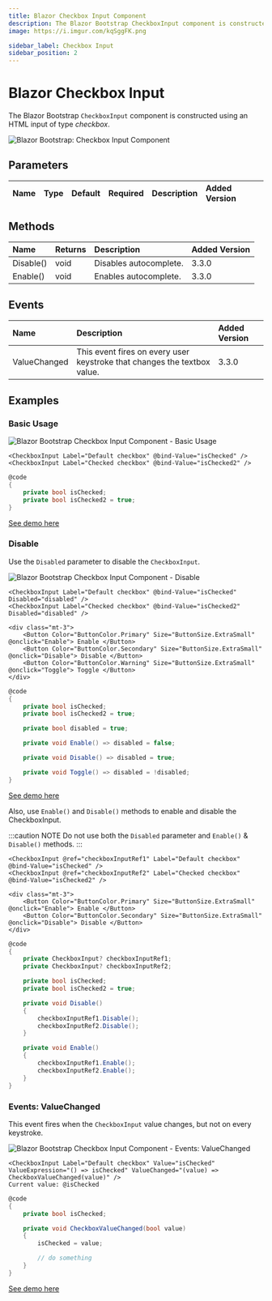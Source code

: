 ```yaml
---
title: Blazor Checkbox Input Component
description: The Blazor Bootstrap CheckboxInput component is constructed using an HTML input of type 'checkbox'.
image: https://i.imgur.com/kqSggFK.png

sidebar_label: Checkbox Input
sidebar_position: 2
---
```



# Blazor Checkbox Input

The Blazor Bootstrap `CheckboxInput` component is constructed using an HTML input of type *checkbox*.

<CarbonAd />

<img src="https://i.imgur.com/kqSggFK.png" alt="Blazor Bootstrap: Checkbox Input Component" />

## Parameters
| Name | Type | Default | Required | Description | Added Version |
|:--|:--|:--|:--|:--|:--|

## Methods

| Name | Returns | Description | Added Version |
|:--|:--|:--|:--|
| Disable() | void | Disables autocomplete. | 3.3.0 |
| Enable() | void | Enables autocomplete. | 3.3.0 |

## Events

| Name | Description | Added Version |
|:--|:--|:--|
| ValueChanged | This event fires on every user keystroke that changes the textbox value. | 3.3.0 |

## Examples

### Basic Usage

<img src="" alt="Blazor Bootstrap Checkbox Input Component - Basic Usage" />

```cshtml {} showLineNumbers
<CheckboxInput Label="Default checkbox" @bind-Value="isChecked" />
<CheckboxInput Label="Checked checkbox" @bind-Value="isChecked2" />
```

```cs {} showLineNumbers
@code
{
    private bool isChecked;
    private bool isChecked2 = true;
}
```

[See demo here](https://demos.blazorbootstrap.com/forms/checkbox-input#basic-usage)

### Disable

Use the `Disabled` parameter to disable the `CheckboxInput`.

<img src="https://i.imgur.com/6olyIjw.png" alt="Blazor Bootstrap Checkbox Input Component - Disable" />

```cshtml {} showLineNumbers
<CheckboxInput Label="Default checkbox" @bind-Value="isChecked" Disabled="disabled" />
<CheckboxInput Label="Checked checkbox" @bind-Value="isChecked2" Disabled="disabled" />

<div class="mt-3">
    <Button Color="ButtonColor.Primary" Size="ButtonSize.ExtraSmall" @onclick="Enable"> Enable </Button>
    <Button Color="ButtonColor.Secondary" Size="ButtonSize.ExtraSmall" @onclick="Disable"> Disable </Button>
    <Button Color="ButtonColor.Warning" Size="ButtonSize.ExtraSmall" @onclick="Toggle"> Toggle </Button>
</div>
```

```cs {} showLineNumbers
@code
{
    private bool isChecked;
    private bool isChecked2 = true;

    private bool disabled = true;

    private void Enable() => disabled = false;

    private void Disable() => disabled = true;

    private void Toggle() => disabled = !disabled;
}
```

[See demo here](https://demos.blazorbootstrap.com/forms/checkbox-input#disable)

Also, use `Enable()` and `Disable()` methods to enable and disable the CheckboxInput.

:::caution NOTE
Do not use both the `Disabled` parameter and `Enable()` & `Disable()` methods.
:::

```cshtml {} showLineNumbers
<CheckboxInput @ref="checkboxInputRef1" Label="Default checkbox" @bind-Value="isChecked" />
<CheckboxInput @ref="checkboxInputRef2" Label="Checked checkbox" @bind-Value="isChecked2" />

<div class="mt-3">
    <Button Color="ButtonColor.Primary" Size="ButtonSize.ExtraSmall" @onclick="Enable"> Enable </Button>
    <Button Color="ButtonColor.Secondary" Size="ButtonSize.ExtraSmall" @onclick="Disable"> Disable </Button>
</div>
```

```cs {} showLineNumbers
@code
{
    private CheckboxInput? checkboxInputRef1;
    private CheckboxInput? checkboxInputRef2;

    private bool isChecked;
    private bool isChecked2 = true;

    private void Disable()
    {
        checkboxInputRef1.Disable();
        checkboxInputRef2.Disable();
    }

    private void Enable()
    {
        checkboxInputRef1.Enable();
        checkboxInputRef2.Enable();
    }
}
```

### Events: ValueChanged

This event fires when the `CheckboxInput` value changes, but not on every keystroke.

<img src="https://i.imgur.com/Vrztsvo.png" alt="Blazor Bootstrap Checkbox Input Component - Events: ValueChanged" />

```cshtml {} showLineNumbers
<CheckboxInput Label="Default checkbox" Value="isChecked" ValueExpression="() => isChecked" ValueChanged="(value) => CheckboxValueChanged(value)" />
Current value: @isChecked
```

```cs {} showLineNumbers
@code
{
    private bool isChecked;

    private void CheckboxValueChanged(bool value)
    {
        isChecked = value;

        // do something
    }
}
```

[See demo here](https://demos.blazorbootstrap.com/forms/checkbox-input#events-value-changed)
